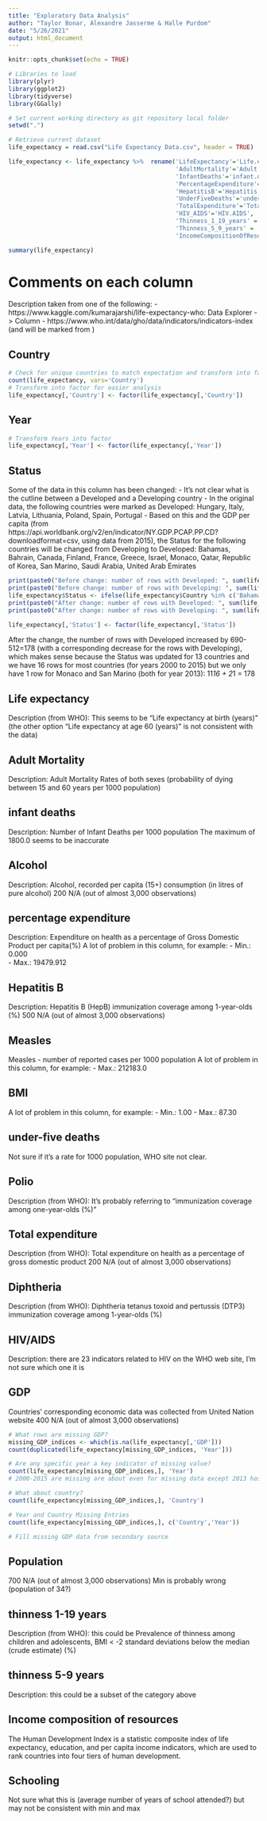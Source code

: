 ```yaml
---
title: "Exploratory Data Analysis"
author: "Taylor Bonar, Alexandre Jasserme & Halle Purdom"
date: "5/26/2021"
output: html_document
---
```


```r
knitr::opts_chunk$set(echo = TRUE)

# Libraries to load
library(plyr)
library(ggplot2)
library(tidyverse)
library(GGally)

# Set current working directory as git repository local folder
setwd(".")

# Retrieve current dataset
life_expectancy = read.csv("Life Expectancy Data.csv", header = TRUE)
```

```r
life_expectancy <- life_expectancy %>%  rename('LifeExpectancy'='Life.expectancy',
                                               'AdultMortality'='Adult.Mortality',
                                               'InfantDeaths'='infant.deaths',
                                               'PercentageExpenditure'='percentage.expenditure',
                                               'HepatitisB'='Hepatitis.B',
                                               'UnderFiveDeaths'='under.five.deaths',
                                               'TotalExpenditure'='Total.expenditure',
                                               'HIV_AIDS'='HIV.AIDS',
                                               'Thinness_1_19_years' = 'thinness..1.19.years',
                                               'Thinness_5_9_years' = 'thinness.5.9.years',
                                               'IncomeCompositionOfResources' = 'Income.composition.of.resources')

summary(life_expectancy)
```

# Comments on each column
Description taken from one of the following:
- https://www.kaggle.com/kumarajarshi/life-expectancy-who: Data Explorer -> Column
- https://www.who.int/data/gho/data/indicators/indicators-index (and will be marked from )

## Country
```r
# Check for unique countries to match expectation and transform into factor class for later analysis, should be 193 countries
count(life_expectancy, vars='Country')
# Transform into factor for easier analysis
life_expectancy[,'Country'] <- factor(life_expectancy[,'Country'])
```

## Year
```r
# Transform Years into factor
life_expectancy[,'Year'] <- factor(life_expectancy[,'Year'])
```

## Status
Some of the data in this column has been changed:
- It's not clear what is the cutline between a Developed and a Developing country
- In the original data, the following countries were marked as Developed: Hungary, Italy, Latvia, Lithuania, Poland, Spain, Portugal
- Based on this and the GDP per capita (from https://api.worldbank.org/v2/en/indicator/NY.GDP.PCAP.PP.CD?downloadformat=csv, using data from 2015), the Status for the following countries will be changed from Developing to Developed: Bahamas, Bahrain, Canada, Finland, France, Greece, Israel, Monaco, Qatar, Republic of Korea, San Marino, Saudi Arabia, United Arab Emirates

```r
print(paste0("Before change: number of rows with Developed: ", sum(life_expectancy$Status == "Developed")))
print(paste0("Before change: number of rows with Developing: ", sum(life_expectancy$Status == "Developing")))
life_expectancy$Status <- ifelse(life_expectancy$Country %in% c('Bahamas', 'Bahrain', 'Canada', 'Finland', 'France', 'Greece', 'Israel', 'Monaco', 'Qatar', 'Republic of Korea', 'San Marino', 'Saudi Arabia', 'United Arab Emirates'), "Developed", life_expectancy$Status)
print(paste0("After change: number of rows with Developed: ", sum(life_expectancy$Status == "Developed")))
print(paste0("After change: number of rows with Developing: ", sum(life_expectancy$Status == "Developing")))

life_expectancy[,'Status'] <- factor(life_expectancy[,'Status'])
```
After the change, the number of rows with Developed increased by 690-512=178 (with a corresponding decrease for the rows with Developing), which makes sense because the Status was updated for 13 countries and we have 16 rows for most countries (for years 2000 to 2015) but we only have 1 row for Monaco and San Marino (both for year 2013): 11*16 + 2*1 = 178

## Life expectancy
Description (from WHO): This seems to be "Life expectancy at birth (years)" (the other option "Life expectancy at age 60 (years)" is not consistent with the data)

## Adult Mortality
Description: Adult Mortality Rates of both sexes (probability of dying between 15 and 60 years per 1000 population)

## infant deaths
Description: Number of Infant Deaths per 1000 population
The maximum of 1800.0 seems to be inaccurate

## Alcohol
Description: Alcohol, recorded per capita (15+) consumption (in litres of pure alcohol)
200 N/A (out of almost 3,000 observations)

## percentage expenditure
Description: Expenditure on health as a percentage of Gross Domestic Product per capita(%)
A lot of problem in this column, for example:
- Min.: 0.000  
- Max.: 19479.912

## Hepatitis B
Description: Hepatitis B (HepB) immunization coverage among 1-year-olds (%)
500 N/A (out of almost 3,000 observations)

## Measles
Measles - number of reported cases per 1000 population
A lot of problem in this column, for example:
- Max.: 212183.0

## BMI
A lot of problem in this column, for example:
- Min.: 1.00
- Max.: 87.30

## under-five deaths
Not sure if it's a rate for 1000 population, WHO site not clear.

## Polio	
Description (from WHO): It's probably referring to "immunization coverage among one-year-olds (%)"

## Total expenditure
Description (from WHO): Total expenditure on health as a percentage of gross domestic product
200 N/A (out of almost 3,000 observations)

## Diphtheria
Description (from WHO): Diphtheria tetanus toxoid and pertussis (DTP3) immunization coverage among 1-year-olds (%)

## HIV/AIDS
Description: there are 23 indicators related to HIV on the WHO web site, I'm not sure which one it is

## GDP
Countries' corresponding economic data was collected from United Nation website
400 N/A (out of almost 3,000 observations)
```r
# What rows are missing GDP?
missing_GDP_indices <- which(is.na(life_expectancy[,'GDP']))
count(duplicated(life_expectancy[missing_GDP_indices, 'Year']))

# Are any specific year a key indicator of missing value?
count(life_expectancy[missing_GDP_indices,], 'Year')
# 2000-2015 are missing are about even for missing data except 2013 has more

# What about country?
count(life_expectancy[missing_GDP_indices,], 'Country')

# Year and Country Missing Entries
count(life_expectancy[missing_GDP_indices,], c('Country','Year'))

# Fill missing GDP data from secondary source

```

## Population
700 N/A (out of almost 3,000 observations)
Min is probably wrong (population of 34?)

## thinness  1-19 years
Description (from WHO): this could be Prevalence of thinness among children and adolescents, BMI < -2 standard deviations below the median (crude estimate) (%)

## thinness 5-9 years
Description: this could be a subset of the category above

## Income composition of resources	
The Human Development Index is a statistic composite index of life expectancy, education, and per capita income indicators, which are used to rank countries into four tiers of human development.

## Schooling
Not sure what this is (average number of years of school attended?) but may not be consistent with min and max
